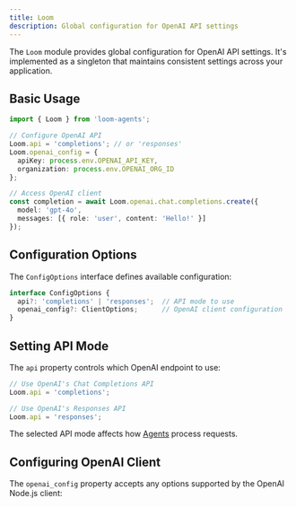```yaml
---
title: Loom
description: Global configuration for OpenAI API settings
---
```


The `Loom` module provides global configuration for OpenAI API settings. It's implemented as a singleton that maintains consistent settings across your application.

## Basic Usage

```typescript
import { Loom } from 'loom-agents';

// Configure OpenAI API
Loom.api = 'completions'; // or 'responses'
Loom.openai_config = { 
  apiKey: process.env.OPENAI_API_KEY,
  organization: process.env.OPENAI_ORG_ID
};

// Access OpenAI client
const completion = await Loom.openai.chat.completions.create({
  model: 'gpt-4o',
  messages: [{ role: 'user', content: 'Hello!' }]
});
```

## Configuration Options

The `ConfigOptions` interface defines available configuration:

```typescript
interface ConfigOptions {
  api?: 'completions' | 'responses';  // API mode to use
  openai_config?: ClientOptions;      // OpenAI client configuration
}
```

## Setting API Mode

The `api` property controls which OpenAI endpoint to use:

```typescript
// Use OpenAI's Chat Completions API
Loom.api = 'completions';

// Use OpenAI's Responses API
Loom.api = 'responses';
```

The selected API mode affects how [Agents](/docs/reference/agent) process requests.

## Configuring OpenAI Client

The `openai_config` property accepts any options supported by the OpenAI Node.js client:
